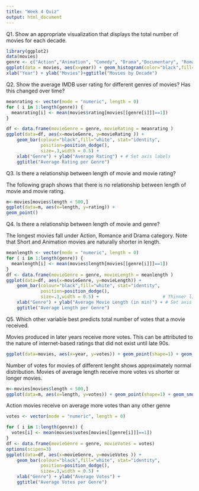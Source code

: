 ```yaml
---
title: "Week 4 Quiz"
output: html_document
---
```

Q1. Show an appropriate visualization that displays the total number of movies for each decade.

```r
library(ggplot2)
data(movies)
genre <- c("Action","Animation", "Comedy", "Drama","Documentary", "Romance", "Short")
ggplot(data = movies, aes(x=year)) + geom_histogram(color="black",fill="white",binwidth=10)+
xlab("Year") + ylab("Movies")+ggtitle("Movies by Decade")
```

Q2. Show the average IMDB user rating for different genres of movies? Has this changed over time?

```r
meanrating <- vector(mode = "numeric", length = 0)
for ( i in 1:length(genre)) {
  meanrating[i] <- mean(movies$rating[movies[[genre[i]]]==1])
}

df <- data.frame(movieGenre = genre, movieRating = meanrating )
ggplot(data=df, aes(x=movieGenre, y=movieRating )) + 
    geom_bar(colour="black",fill="white", stat="identity",
             position=position_dodge(),
             size=.3,width = 0.5) +
    xlab("Genre") + ylab("Average Rating") + # Set axis labels
    ggtitle("Average Rating per Genre") 
```

Q3. Is there a relationship between length of movie and movie rating?

The following graph shows that there is no relationship between length of movie and movie rating.

```r
m<-movies[movies$length < 500,]
ggplot(data=m, aes(x=length, y=rating)) +
geom_point()
```

Q4. Is there a relationship between length of movie and genre?

The longest movies fall under Action, Romance and Drama category. Note that Short and Animation movies are naturally shorter in length.

```r
meanlength <- vector(mode = "numeric", length = 0)
for ( i in 1:length(genre)) {
  meanlength[i] <- mean(movies$length[movies[[genre[i]]]==1])
}
df <- data.frame(movieGenre = genre, movieLength = meanlength )
ggplot(data=df, aes(x=movieGenre, y=movieLength)) + 
    geom_bar(colour="black",fill="white", stat="identity",
             position=position_dodge(),
             size=.3,width = 0.5) +                        # Thinner lines
    xlab("Genre") + ylab("Average Movie Length (in min)") + # Set axis labels
    ggtitle("Average Length per Genre") 
```

Q5. Which other variable best predicts total number of votes that a movie received.

Movies produced in later years receive more votes. This can be attributed to the nature
of internet-based ratings that did not exist until late 90s.

```r
ggplot(data=movies, aes(x=year, y=votes)) + geom_point(shape=1) + geom_smooth(method=lm)
```

Number of votes for movies of different lenght shows approximately normal distribution.
Movies of average length receive more votes vs shorter or longer movies.

```r
m<-movies[movies$length < 500,]
ggplot(data=m, aes(x=length, y=votes)) + geom_point(shape=1) + geom_smooth(method=lm) 
```

Action movies receive on average more votes than any other genre

```r
votes <- vector(mode = "numeric", length = 0)

for ( i in 1:length(genre)) {
  votes[i] <- mean(movies$votes[movies[[genre[i]]]==1])
}
df <- data.frame(movieGenre = genre, movieVotes = votes)
options(scipen=3)
ggplot(data=df, aes(x=movieGenre, y=movieVotes )) + 
    geom_bar(colour="black",fill="white", stat="identity",
             position=position_dodge(),
             size=.3,width = 0.5) +
    xlab("Genre") + ylab("Average Votes") + 
    ggtitle("Average Votes per Genre")
```

 

